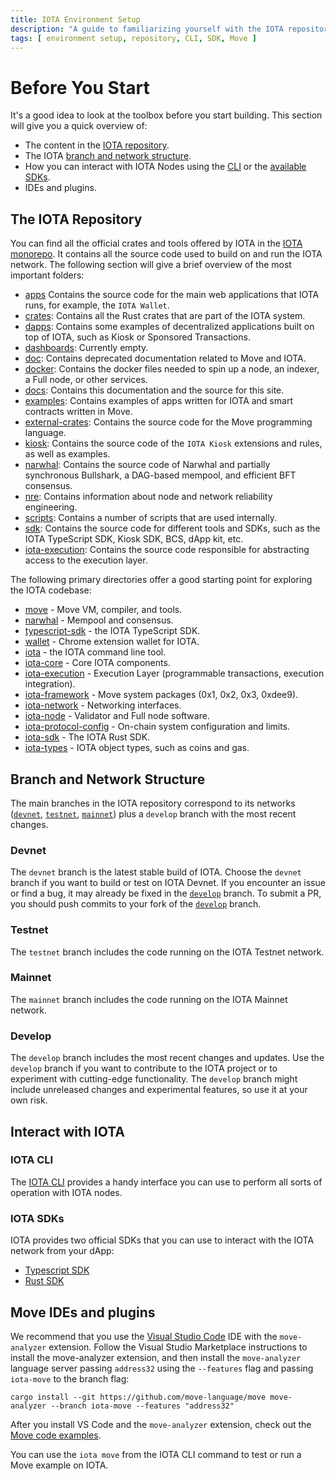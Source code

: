 ```yaml
---
title: IOTA Environment Setup
description: "A guide to familiarizing yourself with the IOTA repository, branch and network structure, SDKs, CLI, and recommended IDEs and plugins."
tags: [ environment setup, repository, CLI, SDK, Move ]
---
```


# Before You Start

It's a good idea to look at the toolbox before you start building. This section will give you a quick overview
of:

* The content in the [IOTA repository](#the-iota-repository).
* The IOTA [branch and network structure](#branch-and-network-structure).
* How you can interact with IOTA Nodes using the [CLI](#iota-cli) or the [available SDKs](#iota-sdks).
* IDEs and plugins.

## The IOTA Repository

You can find all the official crates and tools offered by IOTA in
the [IOTA monorepo](https://github.com/iotaledger/iota/).
It contains all the source code used to build on and run the IOTA network. The following section will give a brief
overview of the most important folders:

- [apps](https://github.com/iotaledger/iota/tree/develop/apps) Contains the source code for the main web applications
  that
  IOTA runs, for example, the `IOTA Wallet`.
- [crates](https://github.com/iotaledger/iota/tree/develop/crates): Contains all the Rust crates that are part of the
  IOTA
  system.
- [dapps](https://github.com/iotaledger/iota/tree/develop/dapps): Contains some examples of decentralized applications
  built on top of IOTA, such as Kiosk or Sponsored Transactions.
- [dashboards](https://github.com/iotaledger/iota/tree/develop/dashboards): Currently empty.
- [doc](https://github.com/iotaledger/iota/tree/develop/doc): Contains deprecated documentation related to Move and
  IOTA.
- [docker](https://github.com/iotaledger/iota/tree/develop/docker): Contains the docker files needed to spin up a node,
  an
  indexer, a Full node, or other services.
- [docs](https://github.com/iotaledger/iota/tree/develop/docs): Contains this documentation and the source for this
  site.
- [examples](https://github.com/iotaledger/iota/tree/develop/examples): Contains examples of apps written for IOTA and
  smart contracts written in Move.
- [external-crates](https://github.com/iotaledger/iota/tree/develop/external-crates): Contains the source code for the
  Move
  programming language.
- [kiosk](https://github.com/iotaledger/iota/tree/develop/kiosk): Contains the source code of the `IOTA Kiosk`
  extensions and rules, as well as examples.
- [narwhal](https://github.com/iotaledger/iota/tree/develop/narwhal): Contains the source code of Narwhal and partially
  synchronous Bullshark, a DAG-based mempool, and efficient BFT consensus.
- [nre](https://github.com/iotaledger/iota/tree/develop/nre): Contains information about node and network reliability
  engineering.
- [scripts](https://github.com/iotaledger/iota/tree/develop/scripts): Contains a number of scripts that are used
  internally.
- [sdk](https://github.com/iotaledger/iota/tree/develop/sdk): Contains the source code for different tools and SDKs,
  such
  as the IOTA TypeScript SDK, Kiosk SDK, BCS, dApp kit, etc.
- [iota-execution](https://github.com/iotaledger/iota/tree/develop/iota-execution): Contains the source code responsible
  for abstracting access to the execution layer.

The following primary directories offer a good starting point for exploring the IOTA codebase:

- [move](https://github.com/iotaledger/iota/tree/develop/external-crates/move) - Move VM, compiler, and tools.
- [narwhal](https://github.com/iotaledger/iota/tree/develop/narwhal) - Mempool and consensus.
- [typescript-sdk](https://github.com/iotaledger/iota/tree/develop/sdk/typescript/) - the IOTA TypeScript SDK.
- [wallet](https://github.com/iotaledger/iota/tree/develop/apps/wallet) - Chrome extension wallet for IOTA.
- [iota](https://github.com/iotaledger/iota/tree/develop/crates/iota) - the IOTA command line tool.
- [iota-core](https://github.com/iotaledger/iota/tree/develop/crates/iota-core) - Core IOTA components.
- [iota-execution](https://github.com/iotaledger/iota/tree/develop/iota-execution) - Execution Layer (programmable
  transactions, execution integration).
- [iota-framework](https://github.com/iotaledger/iota/tree/develop/crates/iota-framework) - Move system packages (0x1,
  0x2,
  0x3, 0xdee9).
- [iota-network](https://github.com/iotaledger/iota/tree/develop/crates/iota-network) - Networking interfaces.
- [iota-node](https://github.com/iotaledger/iota/tree/develop/crates/iota-node) - Validator and Full node software.
- [iota-protocol-config](https://github.com/iotaledger/iota/tree/develop/crates/iota-protocol-config) - On-chain system
  configuration and limits.
- [iota-sdk](https://github.com/iotaledger/iota/tree/develop/crates/iota-sdk) - The IOTA Rust SDK.
- [iota-types](https://github.com/iotaledger/iota/tree/develop/crates/iota-types) - IOTA object types, such as coins and
  gas.

## Branch and Network Structure

The main branches in the IOTA repository correspond to its
networks ([`devnet`](#devnet), [`testnet`](#testnet), [`mainnet`](#mainnet)) plus a `develop` branch with the most
recent changes.

### Devnet

The `devnet` branch is the latest stable build of IOTA. Choose the `devnet` branch if you want to build or test on
IOTA Devnet. If you encounter an issue or find a bug, it may already be fixed in the [`develop`](#develop) branch. To
submit a PR, you should push commits to your fork of the [`develop`](#develop) branch.

### Testnet

The `testnet` branch includes the code running on the IOTA Testnet network.

### Mainnet

The `mainnet` branch includes the code running on the IOTA Mainnet network.

### Develop

The `develop` branch includes the most recent changes and updates. Use the `develop` branch if you want to contribute to
the
IOTA project or to experiment with cutting-edge functionality. The `develop` branch might include unreleased changes and
experimental features, so use it at your own risk.

## Interact with IOTA

### IOTA CLI

The [IOTA CLI](../../references/cli.mdx) provides a handy interface you can use to perform all sorts of operation with
IOTA nodes.

### IOTA SDKs

IOTA provides two official SDKs that you can use to interact with the IOTA network from your dApp:

* [Typescript SDK](../../references/ts-sdk/typescript/index.mdx)
* [Rust SDK](../../references/rust-sdk.mdx)

## Move IDEs and plugins

We recommend that you use the [Visual Studio Code](https://code.visualstudio.com/) IDE with the `move-analyzer`
extension. Follow the Visual Studio Marketplace instructions to install the move-analyzer extension, and then install
the `move-analyzer` language server
passing `address32` using the `--features` flag and passing `iota-move` to the branch flag:

```shell
cargo install --git https://github.com/move-language/move move-analyzer --branch iota-move --features "address32"
```

After you install VS Code and the `move-analyzer` extension, check out
the [Move code examples](https://github.com/iotaledger/iota/tree/develop/examples/move).

You can use the `iota move` from the IOTA CLI command to test or run a Move example on IOTA.